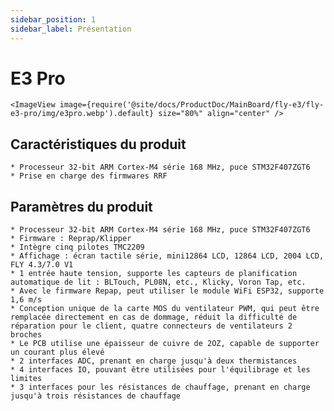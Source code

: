 ```yaml
---
sidebar_position: 1
sidebar_label: Présentation
---
```


# E3 Pro

    <ImageView image={require('@site/docs/ProductDoc/MainBoard/fly-e3/fly-e3-pro/img/e3pro.webp').default} size="80%" align="center" />

## Caractéristiques du produit

    * Processeur 32-bit ARM Cortex-M4 série 168 MHz, puce STM32F407ZGT6
    * Prise en charge des firmwares RRF

## Paramètres du produit

    * Processeur 32-bit ARM Cortex-M4 série 168 MHz, puce STM32F407ZGT6
    * Firmware : Reprap/Klipper
    * Intègre cinq pilotes TMC2209
    * Affichage : écran tactile série, mini12864 LCD, 12864 LCD, 2004 LCD, FLY 4.3/7.0 V1
    * 1 entrée haute tension, supporte les capteurs de planification automatique de lit : BLTouch, PL08N, etc., Klicky, Voron Tap, etc.
    * Avec le firmware Repap, peut utiliser le module WiFi ESP32, supporte 1,6 m/s
    * Conception unique de la carte MOS du ventilateur PWM, qui peut être remplacée directement en cas de dommage, réduit la difficulté de réparation pour le client, quatre connecteurs de ventilateurs 2 broches
    * Le PCB utilise une épaisseur de cuivre de 2OZ, capable de supporter un courant plus élevé
    * 2 interfaces ADC, prenant en charge jusqu'à deux thermistances
    * 4 interfaces IO, pouvant être utilisées pour l'équilibrage et les limites
    * 3 interfaces pour les résistances de chauffage, prenant en charge jusqu'à trois résistances de chauffage